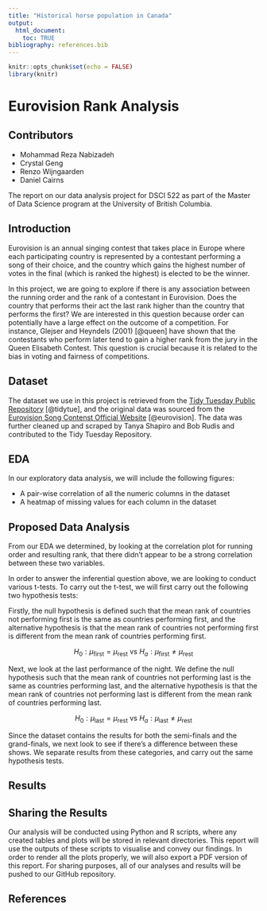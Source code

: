 ```yaml
---
title: "Historical horse population in Canada"
output: 
  html_document:
    toc: TRUE
bibliography: references.bib
---
```


```r
knitr::opts_chunk$set(echo = FALSE)
library(knitr)
```

# Eurovision Rank Analysis

## Contributors

-   Mohammad Reza Nabizadeh
-   Crystal Geng
-   Renzo Wijngaarden
-   Daniel Cairns

The report on our data analysis project for DSCI 522 as part of the Master of Data Science program at the University of British Columbia.

## Introduction

Eurovision is an annual singing contest that takes place in Europe where each participating country is represented by a contestant performing a song of their choice, and the country which gains the highest number of votes in the final (which is ranked the highest) is elected to be the winner.

In this project, we are going to explore if there is any association between the running order and the rank of a contestant in Eurovision. Does the country that performs their act the last rank higher than the country that performs the first? We are interested in this question because order can potentially have a large effect on the outcome of a competition. For instance, Glejser and Heyndels (2001) [@queen] have shown that the contestants who perform later tend to gain a higher rank from the jury in the Queen Elisabeth Contest. This question is crucial because it is related to the bias in voting and fairness of competitions.

## Dataset

The dataset we use in this project is retrieved from the [Tidy Tuesday Public Repository](https://github.com/rfordatascience/tidytuesday/tree/master/data/2022/2022-05-17) [@tidytue], and the original data was sourced from the [Eurovision Song Contenst Official Website](https://eurovision.tv/) [@eurovision]. The data was further cleaned up and scraped by Tanya Shapiro and Bob Rudis and contributed to the Tidy Tuesday Repository.

## EDA

In our exploratory data analysis, we will include the following figures:

-   A pair-wise correlation of all the numeric columns in the dataset
-   A heatmap of missing values for each column in the dataset

## Proposed Data Analysis

From our EDA we determined, by looking at the correlation plot for running order and resulting rank, that there didn't appear to be a strong correlation between these two variables.

In order to answer the inferential question above, we are looking to conduct various t-tests. To carry out the t-test, we will first carry out the following two hypothesis tests:

Firstly, the null hypothesis is defined such that the mean rank of countries not performing first is the same as countries performing first, and the alternative hypothesis is that the mean rank of countries not performing first is different from the mean rank of countries performing first.

$$
H_0 : \mu_\text{first} = \mu_\text{rest} \text{ vs } H_a : \mu_\text{first} \neq \mu_\text{rest}
$$

Next, we look at the last performance of the night. We define the null hypothesis such that the mean rank of countries not performing last is the same as countries performing last, and the alternative hypothesis is that the mean rank of countries not performing last is different from the mean rank of countries performing last.

$$
H_0 : \mu_\text{last} = \mu_\text{rest} \text{ vs } H_a : \mu_\text{last} \neq \mu_\text{rest}
$$

Since the dataset contains the results for both the semi-finals and the grand-finals, we next look to see if there's a difference between these shows. We separate results from these categories, and carry out the same hypothesis tests.

## Results

## Sharing the Results

Our analysis will be conducted using Python and R scripts, where any created tables and plots will be stored in relevant directories. This report will use the outputs of these scripts to visualise and convey our findings. In order to render all the plots properly, we will also export a PDF version of this report. For sharing purposes, all of our analyses and results will be pushed to our GitHub repository.

## References
